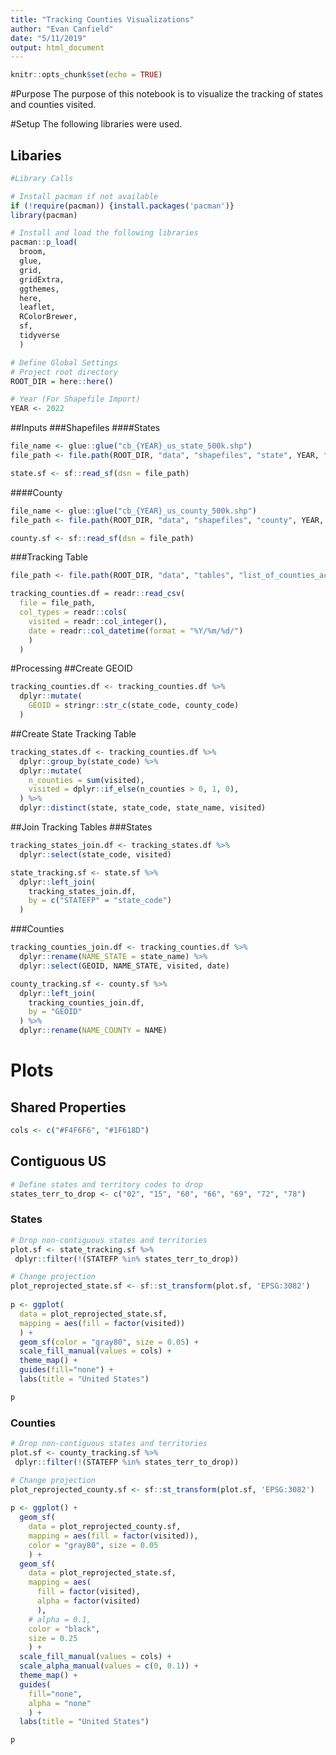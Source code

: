 ```yaml
---
title: "Tracking Counties Visualizations"
author: "Evan Canfield"
date: "5/11/2019"
output: html_document
---
```


```r
knitr::opts_chunk$set(echo = TRUE)
```

#Purpose
The purpose of this notebook is to visualize the tracking of states and counties visited.

#Setup
The following libraries were used.

## Libaries
```r
#Library Calls

# Install pacman if not available
if (!require(pacman)) {install.packages('pacman')} 
library(pacman)

# Install and load the following libraries
pacman::p_load(
  broom, 
  glue,
  grid, 
  gridExtra, 
  ggthemes, 
  here, 
  leaflet, 
  RColorBrewer, 
  sf, 
  tidyverse
  )

# Define Global Settings
# Project root directory
ROOT_DIR = here::here()

# Year (For Shapefile Import)
YEAR <- 2022
```

##Inputs
###Shapefiles
####States
```r
file_name <- glue::glue("cb_{YEAR}_us_state_500k.shp")
file_path <- file.path(ROOT_DIR, "data", "shapefiles", "state", YEAR, file_name)

state.sf <- sf::read_sf(dsn = file_path)
```

####County
```r
file_name <- glue::glue("cb_{YEAR}_us_county_500k.shp")
file_path <- file.path(ROOT_DIR, "data", "shapefiles", "county", YEAR, file_name)

county.sf <- sf::read_sf(dsn = file_path)
```

###Tracking Table
```r
file_path <- file.path(ROOT_DIR, "data", "tables", "list_of_counties_active.csv")

tracking_counties.df = readr::read_csv(
  file = file_path,
  col_types = readr::cols(
    visited = readr::col_integer(), 
    date = readr::col_datetime(format = "%Y/%m/%d/")
    )
  )
```

#Processing
##Create GEOID
```r
tracking_counties.df <- tracking_counties.df %>%
  dplyr::mutate(
    GEOID = stringr::str_c(state_code, county_code)
  )
```

##Create State Tracking Table
```r
tracking_states.df <- tracking_counties.df %>%
  dplyr::group_by(state_code) %>%
  dplyr::mutate(
    n_counties = sum(visited),
    visited = dplyr::if_else(n_counties > 0, 1, 0),
  ) %>%
  dplyr::distinct(state, state_code, state_name, visited)
```


##Join Tracking Tables
###States
```r
tracking_states_join.df <- tracking_states.df %>%
  dplyr::select(state_code, visited)

state_tracking.sf <- state.sf %>%
  dplyr::left_join(
    tracking_states_join.df, 
    by = c("STATEFP" = "state_code")
  )
```

###Counties
```r
tracking_counties_join.df <- tracking_counties.df %>%
  dplyr::rename(NAME_STATE = state_name) %>%
  dplyr::select(GEOID, NAME_STATE, visited, date)

county_tracking.sf <- county.sf %>%
  dplyr::left_join(
    tracking_counties_join.df, 
    by = "GEOID"
  ) %>%
  dplyr::rename(NAME_COUNTY = NAME)
```

# Plots
## Shared Properties
```r
cols <- c("#F4F6F6", "#1F618D")
```

## Contiguous US
```r
# Define states and territory codes to drop
states_terr_to_drop <- c("02", "15", "60", "66", "69", "72", "78")
```

### States
```r
# Drop non-contiguous states and territories
plot.sf <- state_tracking.sf %>%
 dplyr::filter(!(STATEFP %in% states_terr_to_drop))

# Change projection
plot_reprojected_state.sf <- sf::st_transform(plot.sf, 'EPSG:3082')
   
p <- ggplot(
  data = plot_reprojected_state.sf, 
  mapping = aes(fill = factor(visited))
  ) +
  geom_sf(color = "gray80", size = 0.05) +
  scale_fill_manual(values = cols) +
  theme_map() +
  guides(fill="none") +
  labs(title = "United States")

p
```

### Counties
```r
# Drop non-contiguous states and territories
plot.sf <- county_tracking.sf %>%
 dplyr::filter(!(STATEFP %in% states_terr_to_drop))

# Change projection
plot_reprojected_county.sf <- sf::st_transform(plot.sf, 'EPSG:3082')
   
p <- ggplot() +
  geom_sf(
    data = plot_reprojected_county.sf,
    mapping = aes(fill = factor(visited)),
    color = "gray80", size = 0.05
    ) +
  geom_sf(
    data = plot_reprojected_state.sf,
    mapping = aes(
      fill = factor(visited),
      alpha = factor(visited)
      ),
    # alpha = 0.1,
    color = "black", 
    size = 0.25
    ) +
  scale_fill_manual(values = cols) +
  scale_alpha_manual(values = c(0, 0.1)) +
  theme_map() +
  guides(
    fill="none",
    alpha = "none"
    ) +
  labs(title = "United States")

p
```
 
 